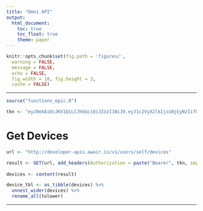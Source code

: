 ```yaml
---
title: "Omni API"
output:
  html_document:
    toc: true
    toc_float: true
    theme: paper
---
```


```r
knitr::opts_chunk$set(fig.path = 'figures/',
  warning = FALSE,
  message = FALSE,
  echo = FALSE,
  fig.width = 10, fig.height = 3,
  cache = FALSE)
```

---

```r
source("functions_epic.R")
```

```r
tkn <- "eyJ0eXAiOiJKV1QiLCJhbGciOiJIUzI1NiJ9.eyJ1c2VyX2lkIjoiNjEyNzIifQ.NG3rGE-ANLX110LgLzHVvKns-owboJHtJjCLDndrqWk"
```

# Get Devices

```r
url <- "http://developer-apis.awair.is/v1/users/self/devices"

result <- GET(url, add_headers(Authorization = paste("Bearer", tkn, sep = " ")))
  
devices <- content(result)
```

```r
device_tbl <- as_tibble(devices) %>%
  unnest_wider(devices) %>%
  rename_all(tolower)
```

---

